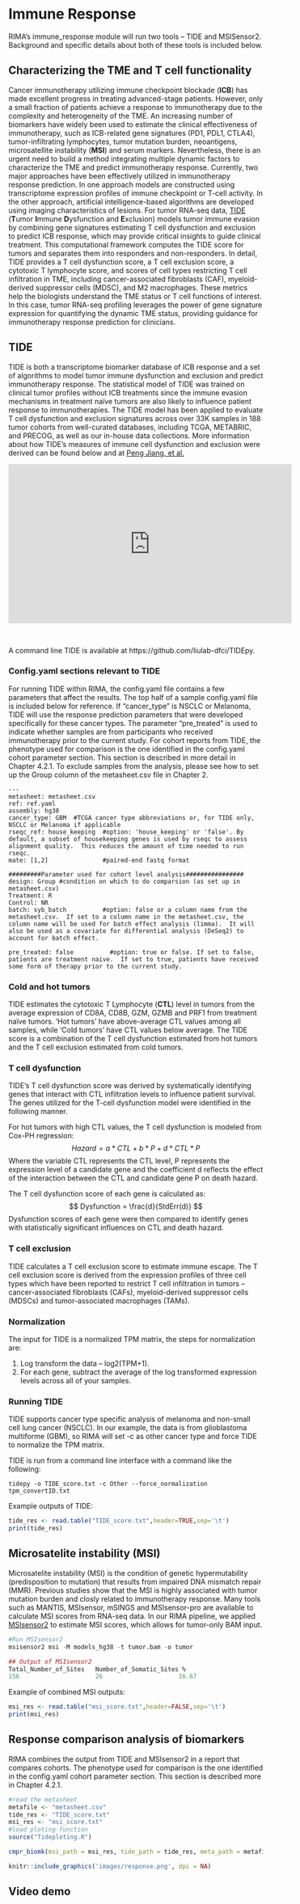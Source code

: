 # Immune Response {#Response}

RIMA's immune_response module will run two tools -- TIDE and MSISensor2.  Background and specific details about both of these tools is included below.  

## Characterizing the TME and T cell functionality

Cancer immunotherapy utilizing immune checkpoint blockade (**ICB**) has made excellent progress in treating advanced-stage patients. However, only a small fraction of patients achieve a response to immunotherapy due to the complexity and heterogeneity of the TME. An increasing number of biomarkers have widely been used to estimate the clinical effectiveness of immunotherapy, such as ICB-related gene signatures (PD1, PDL1, CTLA4), tumor-infiltrating lymphocytes, tumor mutation burden, neoantigens, microsatellite instability (**MSI**) and serum markers. Nevertheless, there is an urgent need to build a method integrating multiple dynamic factors to characterize the TME and predict immunotherapy response. Currently, two major approaches have been effectively utilized in immunotherapy response prediction. In one approach models are constructed using transcriptome expression profiles of immune checkpoint or T-cell activity.  In the other approach, artificial intelligence-based algorithms are developed using imaging characteristics of lesions. For tumor RNA-seq data, <a href="http://tide.dfci.harvard.edu/">TIDE</a> (**T**umor **I**mmune **D**ysfunction and **E**xclusion) models tumor immune evasion by combining gene signatures estimating T cell dysfunction and exclusion to predict ICB response, which may provide critical insights to guide clinical treatment. This computational framework computes the TIDE score for tumors and separates them into responders and non-responders. In detail, TIDE provides a T cell dysfunction score, a T cell exclusion score, a cytotoxic T lymphocyte score, and scores of cell types restricting T cell infiltration in TME, including cancer-associated fibroblasts (CAF), myeloid-derived suppressor cells (MDSC), and M2 macrophages. These metrics help the biologists understand the TME status or T cell functions of interest. In this case, tumor RNA-seq profiling leverages the power of gene signature expression for quantifying the dynamic TME status, providing guidance for immunotherapy response prediction for clinicians.

## TIDE
TIDE is both a transcriptome biomarker database of ICB response and a set of algorithms to model tumor immune dysfunction and exclusion and predict immunotherapy response. The statistical model of TIDE was trained on clinical tumor profiles without ICB treatments since the immune evasion mechanisms in treatment naïve tumors are also likely to influence patient response to immunotherapies. The TIDE model has been applied to evaluate T cell dysfunction and exclusion signatures across over 33K samples in 188 tumor cohorts from well-curated databases, including TCGA, METABRIC, and PRECOG, as well as our in-house data collections. More information about how TIDE's measures of immune cell dysfunction and exclusion were derived can be found below and at <a href="https://www.nature.com/articles/s41591-018-0136-1#MOESM1/">Peng Jiang, et al.</a> \

<iframe width="560" height="315" src="https://www.youtube.com/embed/WsBSi_sH-_g" frameborder="0" allow="accelerometer; autoplay; clipboard-write; encrypted-media; gyroscope; picture-in-picture" allowfullscreen></iframe> \

A command line TIDE is available at https://github.com/liulab-dfci/TIDEpy.

### Config.yaml sections relevant to TIDE
For running TIDE within RIMA, the config.yaml file contains a few parameters that affect the results.  The top half of a sample config.yaml file is included below for reference.  If "cancer_type" is NSCLC or Melanoma, TIDE will use the response prediction parameters that were developed specifically for these cancer types.  The parameter "pre_treated" is used to indicate whether samples are from participants who received immunotherapy prior to the current study.  For cohort reports from TIDE, the phenotype used for comparison is the one identified in the config.yaml cohort parameter section.  This section is described in more detail in Chapter 4.2.1.  To exclude samples from the analysis, please see how to set up the Group column of the metasheet.csv file in Chapter 2.

```
---
metasheet: metasheet.csv
ref: ref.yaml
assembly: hg38
cancer_type: GBM  #TCGA cancer type abbreviations or, for TIDE only, NSCLC or Melanoma if applicable
rseqc_ref: house_keeping  #option: 'house_keeping' or 'false'. By default, a subset of housekeeping genes is used by rseqc to assess alignment quality.  This reduces the amount of time needed to run rseqc.  
mate: [1,2]               #paired-end fastq format

#########Parameter used for cohort level analysis################
design: Group #condition on which to do comparsion (as set up in metasheet.csv)
Treatment: R
Control: NR
batch: syb_batch          #option: false or a column name from the metasheet.csv.  If set to a column name in the metasheet.csv, the column name will be used for batch effect analysis (limma).  It will also be used as a covariate for differential analysis (DeSeq2) to account for batch effect.  

pre_treated: false          #option: true or false. If set to false, patients are treatment naive.  If set to true, patients have received some form of therapy prior to the current study.

````

### Cold and hot tumors
TIDE estimates the cytotoxic T Lymphocyte (**CTL**) level in tumors from the average expression of CD8A, CD8B, GZM, GZMB and PRF1 from treatment naïve tumors. ‘Hot tumors’ have above-average CTL values among all samples, while ‘Cold tumors’ have CTL values below average. The TIDE score is a combination of the T cell dysfunction estimated from hot tumors and the T cell exclusion estimated from cold tumors. \

### T cell dysfunction 
TIDE's T cell dysfunction score was derived by systematically identifying genes that interact with CTL infiltration levels to influence patient survival.  The genes utilized for the T-cell dysfunction model were identified in the following manner.

For hot tumors with high CTL values, the T cell dysfunction is modeled from Cox-PH regression:\
$$
Hazard = a*CTL+b*P+d*CTL*P
$$
Where the variable CTL represents the CTL level, P represents the expression level of a candidate gene and the coefficient d reflects the effect of the interaction between the CTL and candidate gene P on death hazard. 

The T cell dysfunction score of each gene is calculated as:
$$
Dysfunction = \frac{d}{StdErr(d)}
$$
Dysfunction scores of each gene were then compared to identify genes with statistically significant influences on CTL and death hazard.  


### T cell exclusion
TIDE calculates a T cell exclusion score to estimate immune escape. The T cell exclusion score is derived from the expression profiles of three cell types which have been reported to restrict T cell infiltration in tumors -- cancer-associated fibroblasts (CAFs), myeloid-derived suppressor cells (MDSCs) and tumor-associated macrophages (TAMs). \

### Normalization
The input for TIDE is a normalized TPM matrix, the steps for normalization are:\

1) Log transform the data -- log2(TPM+1).\
2) For each gene, subtract the average of the log transformed expression levels across all of your samples.\

### Running TIDE
TIDE supports cancer type specific analysis of melanoma and non-small cell lung cancer (NSCLC).  In our example, the data is from glioblastoma multiforme (GBM), so RIMA will set -c as other cancer type and force TIDE to normalize the TPM matrix.\

TIDE is run from a command line interface with a command like the following:
```
tidepy -o TIDE_score.txt -c Other --force_normalization tpm_convertID.txt

```
Example outputs of TIDE:\

``` R
tide_res <- read.table("TIDE_score.txt",header=TRUE,sep='\t')
print(tide_res)

```

## Microsatelite instability (MSI)

Microsatelite instability (MSI) is the condition of genetic hypermutability (predisposition to mutation) that results from impaired DNA mismatch repair (MMR). Previous studies show that the MSI is highly associated with tumor mutation burden and closly related to immunotherapy response. Many tools such as MANTIS, MSIsensor, mSINGS and MSIsensor-pro are available to calculate MSI scores from RNA-seq data. In our RIMA pipeline, we applied <a href="https://github.com/niu-lab/msisensor2">MSIsensor2</a> to estimate MSI scores, which allows for tumor-only BAM input. 

```r
#Run MSIsensor2 
msisensor2 msi -M models_hg38 -t tumor.bam -o tumor

## Output of MSIsensor2
Total_Number_of_Sites	Number_of_Somatic_Sites	%
156	                    26	                   16.67
```


Example of combined MSI outputs:
``` R
msi_res <- read.table("msi_score.txt",header=FALSE,sep='\t')
print(msi_res)
```

## Response comparison analysis of biomarkers

RIMA combines the output from TIDE and MSIsensor2 in a report that compares cohorts.  The phenotype used for comparison is the one identified in the config.yaml cohort parameter section.  This section is described more in Chapter 4.2.1.

```r
#read the metasheet
metafile <- "metasheet.csv"
tide_res <- "TIDE_score.txt"
msi_res <- "msi_score.txt"
#load ploting function
source("Tideploting.R")

cmpr_biomk(msi_path = msi_res, tide_path = tide_res, meta_path = metafile, phenotype = "Responder")

```
```r
knitr::include_graphics('images/response.png', dpi = NA)
```


## Video demo

